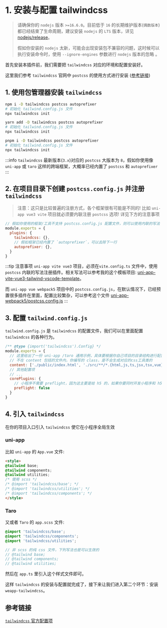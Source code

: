 
# 1. 安装与配置 tailwindcss

> 请确保你的 `nodejs` 版本 `>=16.6.0`。目前低于 `16` 的长期维护版本(`偶数版本`) 都已经结束了生命周期，建议安装 `nodejs` 的 `LTS` 版本，详见 [nodejs/release](https://github.com/nodejs/release)。
>
> 假如你安装的 `nodejs` 太新，可能会出现安装包不兼容的问题，这时候可以执行安装命令时，使用 `--ignore-engines` 参数进行 `nodejs` 版本的忽略 。

首先安装本插件前，我们需要把 `tailwindcss` 对应的环境和配置安装好。

这里我们参考 `tailwindcss` 官网中 `postcss` 的使用方式进行安装 ([参考链接](https://tailwindcss.com/docs/installation/using-postcss))

## 1. 使用包管理器安装 `tailwindcss`

<Tabs>
  <TabItem label="npm" value="npm">
  
```bash
npm i -D tailwindcss postcss autoprefixer
# 初始化 tailwind.config.js 文件
npx tailwindcss init
```

  </TabItem>
  <TabItem label="yarn" value="yarn">
  
```bash
yarn add -D tailwindcss postcss autoprefixer
# 初始化 tailwind.config.js 文件
npx tailwindcss init
```

  </TabItem>
  <TabItem label="pnpm" value="pnpm">
  
```bash
pnpm i -D tailwindcss postcss autoprefixer
# 初始化 tailwind.config.js 文件
npx tailwindcss init
```

  </TabItem>
</Tabs>

:::info
`tailwindcss` 最新版本(`3.x`)对应的 `postcss` 大版本为 `8`，假如你使用像 `uni-app` 或 `taro` 这样的跨端框架，大概率已经内置了 `postcss` 和 `autoprefixer`
:::

## 2. 在项目目录下创建 `postcss.config.js` 并注册 `tailwindcss`

> 注意：这只是比较普遍的注册方式，各个框架很有可能是不同的! 比如 `uni-app vue3 vite` 项目就必须要内联注册 `postcss` 选项! 详见下方的注意事项

```js title="postcss.config.js"
// 假如你使用的框架/工具不支持 postcss.config.js 配置文件，则可以使用内联的写法
module.exports = {
  plugins: {
    tailwindcss: {},
    // 假如框架已经内置了 `autoprefixer`，可以去除下一行
    autoprefixer: {},
  }
}
```

:::tip 注意事项
`uni-app vite vue3` 项目，必须在`vite.config.ts` 文件中，使用 `postcss` 内联的写法注册插件。相关写法可以参考我的这个模板项目: [uni-app-vite-vue3-tailwind-vscode-template](https://github.com/sonofmagic/uni-app-vite-vue3-tailwind-vscode-template)。

而 `uni-app vue webpack5` 项目中的 `postcss.config.js`，在默认情况下，已经预置很多插件在里面，配置比较繁杂，可以参考这个文件 [uni-app-webpack5/postcss.config.js](https://github.com/sonofmagic/weapp-tailwindcss/blob/main/demo/uni-app-webpack5/postcss.config.js)
:::

## 3. 配置 `tailwind.config.js`

`tailwind.config.js` 是 `tailwindcss` 的配置文件，我们可以在里面配置 `tailwindcss` 的各种行为。

```js title="tailwind.config.js"
/** @type {import('tailwindcss').Config} */
module.exports = {
  // 这里给出了一份 uni-app /taro 通用示例，具体要根据你自己项目的目录结构进行配置
  // 不在 content 包括的文件内，你编写的 class，是不会生成对应的css工具类的
  content: ['./public/index.html', './src/**/*.{html,js,ts,jsx,tsx,vue}'],
  // 其他配置项
  // ...
  corePlugins: {
    // 小程序不需要 preflight，因为这主要是给 h5 的，如果你要同时开发小程序和 h5 端，你应该使用环境变量来控制它
    preflight: false
  }
}
```

## 4. 引入 `tailwindcss`

在你的项目入口引入 `tailwindcss` 使它在小程序全局生效

### uni-app

比如 `uni-app` 的 `App.vue` 文件:

```html title="App.vue"
<style>
@tailwind base;
@tailwind components;
@tailwind utilities;
/* 使用 scss */
/* @import 'tailwindcss/base'; */
/* @import 'tailwindcss/utilities'; */
/* @import 'tailwindcss/components'; */
</style>
```

### Taro

又或者 `Taro` 的 `app.scss` 文件:

```scss title="app.scss"
@import 'tailwindcss/base';
@import 'tailwindcss/components';
@import 'tailwindcss/utilities';

// 非 scss 的纯 css 文件，下列写法也是可以生效的
// @tailwind base;
// @tailwind components;
// @tailwind utilities;
```

然后在 `app.ts` 里引入这个样式文件即可。

这样 `tailwindcss` 的安装与配置就完成了，接下来让我们进入第二个环节：安装 `weapp-tailwindcss`。

## 参考链接

[`tailwindcss` 官方配置项](https://tailwindcss.com/docs/configuration)
